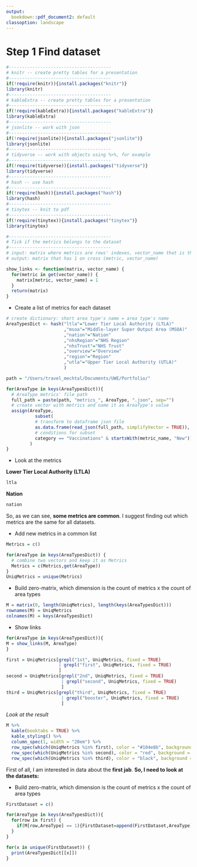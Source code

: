 ```yaml
---
output:
  bookdown::pdf_document2: default
classoption: landscape
---
```

# Step 1 Find dataset

```r
#---------------------------------------
# knitr -- create pretty tables for a presentation
#---------------------------------------
if(!require(knitr)){install.packages("knitr")}
library(knitr)
#---------------------------------------
# kableExtra -- create pretty tables for a presentation
#---------------------------------------
if(!require(kableExtra)){install.packages("kableExtra")}
library(kableExtra)
#---------------------------------------
# jsonlite -- work with json
#---------------------------------------
if(!require(jsonlite)){install.packages("jsonlite")}
library(jsonlite)
#---------------------------------------
# tidyverse -- work with objects using %>%, for example
#---------------------------------------
if(!require(tidyverse)){install.packages("tidyverse")}
library(tidyverse)
#---------------------------------------
# hash -- use hash
#---------------------------------------
if(!require(hash)){install.packages("hash")}
library(hash)
#---------------------------------------
# tinytex -- knit to pdf
#---------------------------------------
if(!require(tinytex)){install.packages("tinytex")}
library(tinytex)
```

```r
#---------------------------------------
# Tick if the metrics belongs to the dataset
#---------------------------------------
# input: matrix where metrics are rows' indexes, vector_name that is the list of metrics and one of the columns
# output: matrix that has 1 on cross (metric, vector_name)

show_links <- function(matrix, vector_name) {
  for(metric in get(vector_name)) {
    matrix[metric, vector_name] = 1
  }
  return(matrix)
}
```

* Create a list of metrics for each dataset

```r
# create dictionary: short area type's name = area type's name
AreaTypesDict <- hash("ltla"="Lower Tier Local Authority (LTLA)"
                      ,"msoa"="Middle-layer Super Output Area (MSOA)"
                      ,"nation"="Nation"
                      ,"nhsRegion"="NHS Region"
                      ,"nhsTrust"="NHS Trust"
                      ,"overview"="Overview"
                      ,"region"="Region"
                      ,"utla"="Upper Tier Local Authority (UTLA)"
                      )
```

```r
path = "/Users/travel_mechtal/Documents/UWE/Portfolio/"

for(AreaType in keys(AreaTypesDict)){
  # AreaType metrics' file path
  full_path = paste(path, "metrics_", AreaType, ".json", sep="")
  # create vector with metrics and name it as AreaType's value
  assign(AreaType, 
           subset(
           # transform to dataframe json file
           as.data.frame(read_json(full_path, simplifyVector = TRUE)),
           # conditions for subset
           category == "Vaccinations" & startsWith(metric_name, "New"))[,c("metric_name")]
         )
}
```

* Look at the metrics

**Lower Tier Local Authority (LTLA)**
```r
ltla
```
**Nation**
```r
nation
```

So, as we can see, **some metrics are common**.
I suggest finding out which metrics are the same for all datasets.

* Add new metrics in a common list

```r
Metrics = c()

for(AreaType in keys(AreaTypesDict)) {
  # combine two vectors and keep it as Metrics
  Metrics = c(Metrics,get(AreaType))
}
UniqMetrics = unique(Metrics)
```

* Build zero-matrix, which dimension is the count of metrics x the count of area types

```r
M = matrix(0, length(UniqMetrics), length(keys(AreaTypesDict)))
rownames(M) = UniqMetrics
colnames(M) = keys(AreaTypesDict)
```

* Show links

```r
for(AreaType in keys(AreaTypesDict)){
M = show_links(M, AreaType)
}
```

```r
first = UniqMetrics[grepl("1st", UniqMetrics, fixed = TRUE) 
                    | grepl("first", UniqMetrics, fixed = TRUE)
                    ]
second = UniqMetrics[grepl("2nd", UniqMetrics, fixed = TRUE) 
                     | grepl("second", UniqMetrics, fixed = TRUE) 
                     ]
third = UniqMetrics[grepl("third", UniqMetrics, fixed = TRUE) 
                     | grepl("booster", UniqMetrics, fixed = TRUE) 
                     ]
```

_Look at the result_
```r
M %>%
  kable(booktabs = TRUE) %>%
  kable_styling() %>%
  column_spec(1, width = "20em") %>%
  row_spec(which(UniqMetrics %in% first), color = "#104e8b", background = "#d3d3d3") %>%
  row_spec(which(UniqMetrics %in% second), color = "red", background = "#d3d3d3") %>%
  row_spec(which(UniqMetrics %in% third), color = "black", background = "#d3d3d3")
```

First of all, I am interested in data about the **first jab**.
**So, I need to look at the datasets:**

* Build zero-matrix, which dimension is the count of metrics x the count of area types

```r
FirstDataset = c()

for(AreaType in keys(AreaTypesDict)){
  for(row in first) {
    if(M[row,AreaType] == 1){FirstDataset=append(FirstDataset,AreaType)}
  }
}

for(x in unique(FirstDataset)) {
  print(AreaTypesDict[[x]])
}
```